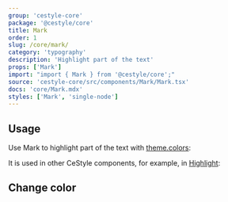 ```yaml
---
group: 'cestyle-core'
package: '@cestyle/core'
title: Mark
order: 1
slug: /core/mark/
category: 'typography'
description: 'Highlight part of the text'
props: ['Mark']
import: "import { Mark } from '@cestyle/core';"
source: 'cestyle-core/src/components/Mark/Mark.tsx'
docs: 'core/Mark.mdx'
styles: ['Mark', 'single-node']
---
```



## Usage

Use Mark to highlight part of the text with [theme.colors](/theming/extend-theme/#default-colors):

<Demo data={MarkDemos.usage} />

It is used in other CeStyle components, for example, in [Highlight](/core/highlight/):

<Demo data={HighlightDemos.multiple} />

## Change color

<Demo data={MarkDemos.configurator} />
